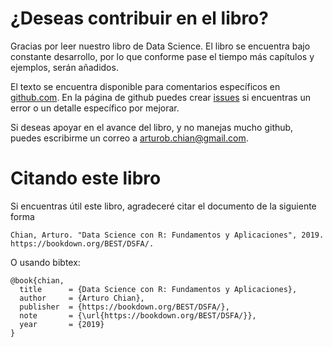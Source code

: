 # ¿Deseas contribuir en el libro? {#contribute}

Gracias por leer nuestro libro de Data Science.
El libro se encuentra bajo constante desarrollo, por lo que conforme pase el tiempo más capítulos y ejemplos, serán añadidos.

El texto se encuentra disponible para comentarios específicos en
[github.com](https://github.com/arturochian/DSFA).
En la página de github puedes crear [issues](https://github.com/arturochian/DSFA/issues) si encuentras un error o un detalle específico por mejorar.

Si deseas apoyar en el avance del libro, y no manejas mucho github, puedes escribirme un correo a [arturob.chian@gmail.com](mailto:arturob.chian).



# Citando este libro {#cite}

Si encuentras útil este libro, agradeceré citar el documento de la siguiente forma

    Chian, Arturo. "Data Science con R: Fundamentos y Aplicaciones", 2019. https://bookdown.org/BEST/DSFA/.

O usando bibtex:


    @book{chian,
      title      = {Data Science con R: Fundamentos y Aplicaciones},
      author     = {Arturo Chian},
      publisher  = {https://bookdown.org/BEST/DSFA/},
      note       = {\url{https://bookdown.org/BEST/DSFA/}},
      year       = {2019}
    }


